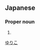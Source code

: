 ==Japanese==
{{ja-kanjitab|由|里|子}}

===Proper noun===
{{ja-pos|proper|ゆりこ}}

# {{given name|female|lang=ja}}

[[Category:Japanese female given names|ゆりこ]]